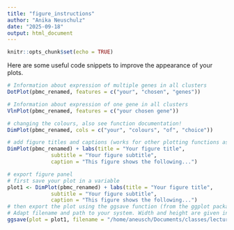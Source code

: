 ```yaml
---
title: "figure_instructions"
author: "Anika Neuschulz"
date: "2025-09-18"
output: html_document
---
```


```r
knitr::opts_chunk$set(echo = TRUE)
```

Here are some useful code snippets to improve the appearance of your plots.

```r

# Information about expression of multiple genes in all clusters
DotPlot(pbmc_renamed, features = c("your", "chosen", "genes"))

# Information about expression of one gene in all clusters
VlnPlot(pbmc_renamed, features = c("your chosen gene"))

# changing the colours, also see function documentation!
DimPlot(pbmc_renamed, cols = c("your", "colours", "of", "choice"))

# add figure titles and captions (works for other plotting functions as well!)
DimPlot(pbmc_renamed) + labs(title = "Your figure title",
              subtitle = "Your figure subtitle",
              caption = "This figure shows the following...")

# export figure panel
# first save your plot in a variable
plot1 <- DimPlot(pbmc_renamed) + labs(title = "Your figure title",
              subtitle = "Your figure subtitle",
              caption = "This figure shows the following...")
# then export the plot using the ggsave function (from the ggplot package)
# Adapt filename and path to your system. Width and height are given in inches by default, other units of measurement can be specified (see ggsave documentation). Image resolution cal also be specified.
ggsave(plot = plot1, filename = "/home/aneusch/Documents/classes/lectures/sc_sequencing/Charité_2025/PBMC_tutorial/test_plot.png", width = 6, height = 5, dpi = "print")
```
